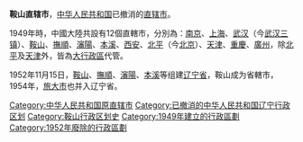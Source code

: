 {{Infobox Former Subdivision
|native_name = 
|conventional_long_name = 鞍山市
|common_name=鞍山
|subdivision = [[直辖市|直辖市]]
|nation = {{PRC}}
|year_start = 1949年
|event_start = 
|date_start = 
|year_end = 1952年
|event_end = 
|date_end = 
|p1 = 鞍山市
|flag_p1 = Flag_of_the_Republic_of_China.svg
|s1 = 鞍山市
|flag_s1 = Flag of the People's Republic of China.svg
|image_flag = 
|image_coat = 
|image_map = 
|image_map_caption = 
|capital = 
|common_languages       =
|stat_year1             = 
|stat_area1             = 
|stat_pop1              = 
}}
'''鞍山直辖市'''，[[中华人民共和国|中华人民共和国]]已撤消的[[直辖市|直辖市]]。

1949年時，中國大陸共設有12個直轄市，分別為：[[南京直辖市|南京]]、[[上海市|上海]]、[[武漢市_(中華人民共和國直轄市)|武汉]]（今[[武汉三镇|武汉三镇]]）、[[鞍山市|鞍山]]、[[抚顺市|撫順]]、[[沈阳市|瀋陽]]、[[本溪市|本溪]]、[[西安市|西安]]、[[北平|北平]]（今[[北京|北京]]）、[[天津|天津]]、[[重慶|重慶]]、[[廣州|廣州]]，除[[北平|北平]]及[[天津|天津]]外，皆為[[大行政區|大行政區]]代管。

1952年11月15日，[[鞍山市|鞍山]]、[[抚顺市|撫順]]、[[沈阳市|瀋陽]]、[[本溪市|本溪]]等组建[[辽宁省|辽宁省]]，鞍山成为省轄市，1954年，[[旅大市|旅大市]]也并入辽宁省。


{{辽宁省历史二级政区|nocat}}
{{中华人民共和国省级以上行政区变动|nocat}}
[[Category:中华人民共和国原直辖市|Category:中华人民共和国原直辖市]]
[[Category:已撤消的中华人民共和国辽宁行政区划|Category:已撤消的中华人民共和国辽宁行政区划]]
[[Category:鞍山行政区划史|Category:鞍山行政区划史]]
[[Category:1949年建立的行政區劃|Category:1949年建立的行政區劃]]
[[Category:1952年廢除的行政區劃|Category:1952年廢除的行政區劃]]